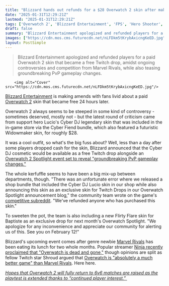 ```yaml
---
title: "Blizzard hands out refunds for a $28 Overwatch 2 skin after making it a free Twitch drop just 24 hours post-release"
date: "2025-01-31T12:29:21Z"
lastmod: "2025-01-31T12:29:21Z"
tags: ['Overwatch 2', 'Blizzard Entertainment', 'FPS', 'Hero Shooter', 'PC', 'Console', 'Controversy', 'Twitch Drops', 'Marvel Rivals']
draft: false
summary: "Blizzard Entertainment apologized and refunded players for a paid Overwatch 2 skin that became a free Twitch drop, amidst ongoing controversies and competition from Marvel Rivals, while also teasing groundbreaking PvP gameplay changes."
images: ["https://cdn.mos.cms.futurecdn.net/nLFDkm5tKrybAxicngKeED.jpg"]
layout: PostSimple
---
```

> Blizzard Entertainment apologized and refunded players for a paid Overwatch 2 skin that became a free Twitch drop, amidst ongoing controversies and competition from Marvel Rivals, while also teasing groundbreaking PvP gameplay changes.


        <img alt="Cover" src="https://cdn.mos.cms.futurecdn.net/nLFDkm5tKrybAxicngKeED.jpg"/>
        
[Blizzard Entertainment](https://www.gamesradar.com/tag/blizzard-entertainment/) is making amends with fans livid about a paid [Overwatch 2](https://www.gamesradar.com/overwatch-2-guide/) skin that became free 24 hours later.

Overwatch 2 always seems to be steeped in some kind of controversy - sometimes deserved, mostly not - but the latest round of criticism came from support hero Lucio's Cyber DJ legendary skin that was included in the in-game store via the Cyber Fiend bundle, which also featured a futuristic Widowmaker skin, for roughly $28. 

It was a cool outfit, so what's the big fuss about? Well, less than a day after some players dropped cash for the skin, Blizzard announced that the Cyber DJ cosmetic would be available as a free Twitch drop alongside an [Overwatch 2 Spotlight event set to reveal "groundbreaking PvP gameplay changes."](https://www.gamesradar.com/games/fps/as-marvel-rivals-continues-to-dominate-hero-shooters-overwatch-2-teases-groundbreaking-pvp-gameplay-changes-on-the-way/)

The whole kerfuffle seems to have been a big mix-up between departments, though. "There was an unfortunate error where we released a shop bundle that included the Cyber DJ Lucio skin in our shop while also announcing this skin as an exclusive skin for Twitch Drops in our Overwatch Spotlight announcement blog," the community team wrote on the game's [competitive subreddit](https://www.reddit.com/r/Competitiveoverwatch/comments/1ie7ch9/regarding_the_cyber_dj_lucio_skin_and_upcoming/). "We've refunded anyone who has purchased this skin."

To sweeten the pot, the team is also including a new Flirty Flare skin for Baptiste as an exclusive drop for next month's Overwatch Spotlight. "We apologize for any inconvenience and appreciate our community for alerting us of this. See you on February 12!"

Blizzard's upcoming event comes after genre newbie [Marvel Rivals](https://www.gamesradar.com/games/third-person-shooter/marvel-rivals-guide/) has been eating its lunch for two whole months. Popular streamer [Ninja recently proclaimed that "Overwatch is dead and gone,"](https://www.gamesradar.com/games/fps/twitch-star-ninja-says-overwatch-is-dead-because-marvel-rivals-has-enough-source-material-to-fuel-the-next-10-years/) though opinions are split as fellow Twitch star Shroud argued that [Overwatch is "absolutely a much better game" than Marvel Rivals](https://www.gamesradar.com/games/fps/twitch-star-shroud-argues-overwatch-is-absolutely-a-much-better-game-than-marvel-rivals-and-people-forget-how-good-it-was-at-launch-that-game-took-over-the-world/). Here here.

[<em>Hopes that Overwatch 2 will fully return to 6v6 matches are raised as the playtest is extended thanks to “continued player interest.”</em> ](https://www.gamesradar.com/games/fps/hopes-that-overwatch-2-will-fully-return-to-6v6-matches-are-raised-as-the-playtest-is-extended-thanks-to-continued-player-interest/)
        